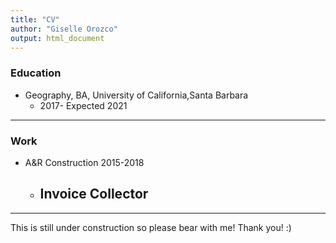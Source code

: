 ```yaml
---
title: "CV"
author: "Giselle Orozco"
output: html_document
---
```

### Education
  - Geography, BA, University of California,Santa Barbara
    - 2017- Expected 2021

---

### Work
  - A&R Construction 2015-2018
    - Invoice Collector
---

---
This is still under construction so please bear with me! Thank you! :)